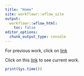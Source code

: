 ```yaml
---
title: "Home"
site: workflowr::wflow_site
output:
  workflowr::wflow_html:
    toc: false
editor_options:
  chunk_output_type: console
---
```


For previous work, click on [link](previous-work.html)


Click on this [link](first-analysis.html) to see current work. 

```r
print(Sys.time())
```
